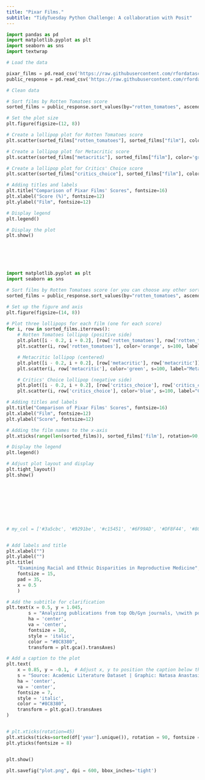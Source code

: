 ```yaml
---
title: "Pixar Films."
subtitle: "TidyTuesday Python Challenge: A collaboration with Posit"
---
```


```python
import pandas as pd
import matplotlib.pyplot as plt
import seaborn as sns
import textwrap

# Load the data 

pixar_films = pd.read_csv('https://raw.githubusercontent.com/rfordatascience/tidytuesday/main/data/2025/2025-03-11/pixar_films.csv')
public_response = pd.read_csv('https://raw.githubusercontent.com/rfordatascience/tidytuesday/main/data/2025/2025-03-11/public_response.csv')


```

```python
# Clean data

# Sort films by Rotten Tomatoes score
sorted_films = public_response.sort_values(by="rotten_tomatoes", ascending=False)

# Set the plot size
plt.figure(figsize=(12, 8))

# Create a lollipop plot for Rotten Tomatoes score
plt.scatter(sorted_films["rotten_tomatoes"], sorted_films["film"], color='orange', s=100, label="Rotten Tomatoes")

# Create a lollipop plot for Metacritic score
plt.scatter(sorted_films["metacritic"], sorted_films["film"], color='green', s=100, label="Metacritic")

# Create a lollipop plot for Critics' Choice score
plt.scatter(sorted_films["critics_choice"], sorted_films["film"], color='blue', s=100, label="Critics' Choice")

# Adding titles and labels
plt.title("Comparison of Pixar Films' Scores", fontsize=16)
plt.xlabel("Score (%)", fontsize=12)
plt.ylabel("Film", fontsize=12)

# Display legend
plt.legend()

# Display the plot
plt.show()






import matplotlib.pyplot as plt
import seaborn as sns

# Sort films by Rotten Tomatoes score (or you can choose any other sorting strategy)
sorted_films = public_response.sort_values(by="rotten_tomatoes", ascending=False)

# Set up the figure and axis
plt.figure(figsize=(14, 8))

# Plot three lollipops for each film (one for each score)
for i, row in sorted_films.iterrows():
    # Rotten Tomatoes lollipop (positive side)
    plt.plot([i - 0.2, i + 0.2], [row['rotten_tomatoes'], row['rotten_tomatoes']], color='orange', lw=2)
    plt.scatter(i, row['rotten_tomatoes'], color='orange', s=100, label="Rotten Tomatoes" if i == 0 else "")

    # Metacritic lollipop (centered)
    plt.plot([i - 0.2, i + 0.2], [row['metacritic'], row['metacritic']], color='green', lw=2)
    plt.scatter(i, row['metacritic'], color='green', s=100, label="Metacritic" if i == 0 else "")

    # Critics' Choice lollipop (negative side)
    plt.plot([i - 0.2, i + 0.2], [row['critics_choice'], row['critics_choice']], color='blue', lw=2)
    plt.scatter(i, row['critics_choice'], color='blue', s=100, label="Critics' Choice" if i == 0 else "")

# Adding titles and labels
plt.title("Comparison of Pixar Films' Scores", fontsize=16)
plt.xlabel("Film", fontsize=12)
plt.ylabel("Score", fontsize=12)

# Adding the film names to the x-axis
plt.xticks(range(len(sorted_films)), sorted_films['film'], rotation=90, ha="center")

# Display the legend
plt.legend()

# Adjust plot layout and display
plt.tight_layout()
plt.show()









# my_col = ['#3a5cbc', '#9291be', '#c15451', '#6F99AD', '#DF8F44', '#80796B']


# Add labels and title
plt.xlabel("")
plt.ylabel("")
plt.title(
    "Examining Racial and Ethnic Disparities in Reproductive Medicine", 
    fontsize = 15,
    pad = 35,
    x = 0.5
    )

# Add the subtitle for clarification
plt.text(x = 0.5, y = 1.045, 
        s = "Analyzing publications from top Ob/Gyn journals, \nwith point size reflecting the number of studies on racial and ethnic disparities.", 
        ha = 'center', 
        va = 'center', 
        fontsize = 10, 
        style = 'italic', 
        color = "#8C8380",
        transform = plt.gca().transAxes)

# Add a caption to the plot
plt.text(
    x = 0.85, y = -0.1,  # Adjust x, y to position the caption below the plot
    s = "Source: Academic Literature Dataset | Graphic: Natasa Anastasiadou", 
    ha = 'center', 
    va = 'center', 
    fontsize = 7, 
    style = 'italic', 
    color = "#8C8380", 
    transform = plt.gca().transAxes
)


# plt.xticks(rotation=45)
plt.xticks(ticks=sorted(df['year'].unique()), rotation = 90, fontsize = 8)
plt.yticks(fontsize = 8)


plt.show()

plt.savefig("plot.png", dpi = 600, bbox_inches='tight') 
```
